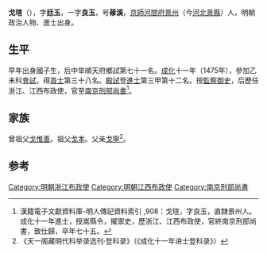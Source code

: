 '''戈瑄'''（{{bd|1448年||1522年}}），字'''廷玉'''，一字'''良玉'''，号'''蓚溪'''，[[京師|京師]][[河間府|河間府]][[景州|景州]]（今[[河北|河北]][[景縣|景縣]]）人，明朝政治人物、進士出身。

== 生平 ==
早年出身國子生，后中举順天府鄉試第七十一名。[[成化|成化]]十一年（1475年），參加乙未科[[會試|會試]]，得[[貢士|貢士]]第三十八名。[[殿試|殿試]]登[[進士|進士]]第三甲第十二名。授[[監察御史|監察御史]]，后歷任浙江、江西布政使，官至[[南京刑部尚書|南京刑部尚書]]<ref>漢籍電子文獻資料庫-明人傳記資料索引 ,908：戈瑄，字良玉，直隸景州人。成化十一年進士，授嵩縣令，擢禦史，歷浙江、江西布政使，官終南京刑部尚書，致仕歸，卒年七十五。</ref>。

== 家族 ==
曾祖父[[戈惟善|戈惟善]]。祖父[[戈本|戈本]]。父亲[[戈寧|戈寧]]<ref>《天一阁藏明代科举录选刊·登科录》（《成化十一年进士登科录》）</ref>。

==参考==
{{reflist}}

{{成化十一年乙未科殿試金榜}}

{{Authority control}}

{{DEFAULTSORT:}}
[[Category:明朝浙江布政使|Category:明朝浙江布政使]]
[[Category:明朝江西布政使|Category:明朝江西布政使]]
[[Category:南京刑部尚書|Category:南京刑部尚書]]


{{明朝人物小作品}}
